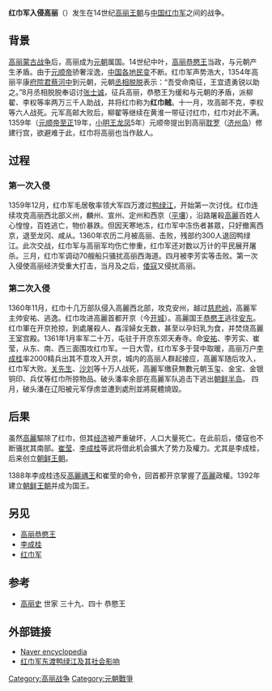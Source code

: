 {{Onesource|time=2017-08-03T07:50:14+00:00}}
{{POV|time=2017-08-03T07:50:14+00:00}}
{{Infobox Military Conflict
|conflict= 红巾军入侵高丽
|partof= 
|image=
|caption=
|date=1359年12月和1360年11月
|place=[[朝鲜半岛|朝鲜半岛]]北部
|casus=
|territory=
|result=[[高丽|高丽]]胜利
|combatant1=[[高丽|高丽]]
|combatant2=[[红巾军|红巾军]]
|commander1={{link-ko|安祐|안우}}<br>{{link-ko|金得培|김득배}}<br>{{link-ko|李芳實|이방실}}<br>[[金景譂|金景譂]]<br>[[崔莹|崔莹]]<br>{{link-ko|李嵒|이암 (고려)}}<br>[[李成桂|李成桂]]
|commander2=[[毛居敬|毛居敬]]<br>[[破头潘|破头潘]]（潘诚）<br>[[沙刘|沙刘]]{{KIA}}<br>[[关铎|关铎]]（关先生）{{KIA}}<br>[[周元帅|周元帅]]
|strength1=~20,000 (1359)<br>~200,000 (1360)
|strength2=~40,000 (1359)<br>~100,000 (1360)
|casualties1=? (1359)<br>? (1360)
|casualties2=39700 (1359)<br>? (1360)
|notes=
}}

'''红巾军入侵高丽'''（{{kor|k=홍건적의 고려 침공|hanja=紅巾賊의高麗侵攻}}）发生在14世纪[[高丽王朝|高丽王朝]]与[[中国|中国]][[红巾军|红巾军]]之间的战争。

== 背景 ==
{{Section OR|time=2018-12-14}}
[[高丽蒙古战争|高丽蒙古战争]]后，高丽成为[[元朝|元朝]]属国。14世纪中叶，[[高丽恭愍王|高丽恭愍王]]当政，与元朝产生矛盾。由于[[元顺帝|元顺帝]]骄奢淫逸，[[元末民變|中国各地民变]]不断。红巾军声势浩大，1354年高丽平康[[府院君|府院君]][[蔡河中|蔡河中]]到元朝，元朝[[丞相|丞相]][[脱脱|脱脱]]表示：“吾受命南征，王宜遗勇锐以助之。”8月丞相脱脱奉诏讨[[张士诚|张士诚]]，征兵高丽，恭愍王为缓和与元朝的矛盾，派柳翟、李权等率两万三千人助战，并将红巾称为'''红巾贼'''。十一月，攻高邮不克，李权等六人战死。元军高邮大败后，柳翟等继续在黄淮一带征讨红巾，红巾对此不满。1359年（[[元顺帝|元顺帝]][[至正|至正]]19年，[[小明王|小明王]][[龙凤|龙凤]]5年）元顺帝提出到高丽[[耽罗|耽罗]]（[[济州岛|济州岛]]）修建行宫，欲避难于此，红巾将高丽也当作敌人。

== 过程 ==
=== 第一次入侵 ===
1359年12月，红巾军毛居敬率领大军四万渡过[[鸭绿江|鸭绿江]]，开始第一次讨伐。红巾连续攻克高丽西北部义州，麟州、宣州、定州和西京（[[平壤|平壤]]），沿路屠殺[[高麗|高麗]]百姓人心惶惶，百姓逃亡，物价暴跌。但因天寒地冻，红巾军中冻伤者甚眾，只好撤离西京，退至龙冈、咸从。1360年农历二月被高丽{{link-ko|李芳實|이방실}}、{{link-ko|安祐|안우}}击败，残部约300人退回鸭绿江。此次交战，红巾军与高丽军均伤亡惨重，红巾军还对数以万计的平民展开屠杀。三月，红巾军调动70艘船只骚扰高丽西海道。四月被李芳实等击败。第一次入侵使高丽经济受重大打击，当月及之后，[[倭寇|倭寇]]又侵扰高丽。

=== 第二次入侵 ===
1360年11月，红巾十几万部队侵入高麗西北部，攻克安州，越过[[慈悲岭|慈悲岭]]，高麗军主帅安祐、{{link-ko|金得培|김득배}}逃逸。红巾攻进高麗首都开京（今[[开城|开城]]）。高麗国王[[恭愍王|恭愍王]]逃往[[安东|安东]]。红巾軍在开京抢掠，到處屠殺人、姦淫婦女无数，甚至以孕妇乳为食，并焚烧高麗王室宫殿。1361年1月{{link-ko|鄭世雲 (高麗)|정세운 (고려)|鄭世雲}}率军二十万，屯驻于开京东郊天寿寺。命[[安祐|安祐]]、李芳实、崔莹，从东、南、西三面围攻红巾军。一日大雪，红巾军多于营中取暖，高丽万户[[李成桂|李成桂]]率2000精兵出其不意攻入开京，城内的高丽人群起接应，高麗军随后攻入，红巾军大败。[[关先生|关先生]]、[[沙刘|沙刘]]等十万人战死，高麗军缴获無數元朝玉玺、金宝、金银铜印、兵仗等红巾所掠物品。破头潘率余部在高麗军队追击下逃出[[朝鲜半岛|朝鲜半岛]]。 四月，破头潘在辽阳被元军俘虏並遭到處刑並將屍體燒毀。

== 后果 ==
虽然[[高麗|高麗]]驅除了红巾，但其[[经济|经济]]被严重破坏，人口大量死亡。在此前后，倭寇也不断骚扰其南部。[[崔莹|崔莹]]、[[李成桂|李成桂]]等武将借此机会擴大了势力及權力。尤其是李成桂，后来创立[[朝鲜王朝|朝鲜王朝]]。 

1388年李成桂违反[[高麗禑王|高麗禑王]]和崔莹的命令，回首都开京掌握了[[高麗|高麗]]政權。1392年建立[[朝鲜王朝|朝鲜王朝]]并成为国王。

== 另见 ==
* [[高丽恭愍王|高丽恭愍王]]
* [[李成桂|李成桂]]
* [[红巾军|红巾军]]

== 参考 ==
*[[高丽史|高丽史]] 世家 三十九、四十 恭愍王
== 外部链接 ==
* [http://archive.wikiwix.com/cache/20090808161801/http://100.naver.com/100.nhn?docid=774619 Naver encyclopedia]
* [http://www.cnki.com.cn/Article/CJFDTOTAL-DBSD200605019.htm 红巾军东渡鸭绿江及其社会影响] {{Wayback|url=http://www.cnki.com.cn/Article/CJFDTOTAL-DBSD200605019.htm |date=20190610110121 }}


[[Category:高丽战争|Category:高丽战争]]
[[Category:元朝戰爭|Category:元朝戰爭]]